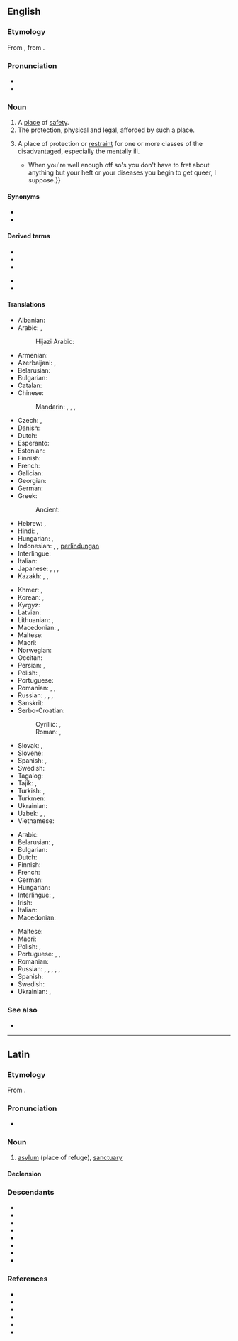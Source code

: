 ==English==

===Etymology===
From {{bor|en|la|asylum}}, from {{der|en|grc|ἄσυλον}}.

===Pronunciation===
* {{audio|en|en-us-asylum.ogg|Audio (US)}}
* {{IPA|en|/əˈsaɪləm/}}

===Noun===
{{en-noun|s|asyla}}

# A [[place]] of [[safety]].
# The protection, physical and legal, afforded by such a place.
# {{lb|en|dated}} A place of protection or [[restraint]] for one or more classes of the disadvantaged, especially the mentally ill.
#* {{quote-book|en|year=1913|author={{w|Joseph C. Lincoln}}|chapter=5
|title=[http://openlibrary.org/works/OL5535161W Mr. Pratt's Patients]
|passage=Of all the queer collections of humans outside of a crazy '''asylum''', it seemed to me this sanitarium was the cup winner. {{...}} When you're well enough off so's you don't have to fret about anything but your heft or your diseases you begin to get queer, I suppose.}}

====Synonyms====
* {{l|en|sanctuary}}
* {{l|en|shelter}}

====Derived terms====
{{der-top}}
* {{l|en|asylee}}
* {{l|en|asylum seeker}}
* {{l|en|insane asylum}}
{{der-mid}}
* {{l|en|mental asylum}}
* {{l|en|orphan asylum}}
{{der-bottom}}

====Translations====
{{trans-top|place of safety}}
* Albanian: {{t+|sq|azil|m}}
* Arabic: {{t|ar|مَلْجَأ|m}}, {{t+|ar|مَوْئِل|m}}
*: Hijazi Arabic: {{t|acw|مَلْجَأ|m|tr=maljaʼ}}
* Armenian: {{t+|hy|ապաստան}}
* Azerbaijani: {{t|az|pənah}}, {{t|az|sığınacaq}}
* Belarusian: {{t|be|прыту́лак|m}}
* Bulgarian: {{t+|bg|убе́жище|n}}
* Catalan: {{t+|ca|asil|m}}
* Chinese:
*: Mandarin: {{t+|cmn|庇護|sc=Hani}}, {{t+|cmn|庇护|tr=bìhù|sc=Hani}}, {{t+|cmn|避難所|sc=Hani}}, {{t+|cmn|避难所|tr=bìnànsuǒ|sc=Hani}}
* Czech: {{t+|cs|útočiště|n}}, {{t+|cs|azyl|m}}
* Danish: {{t+|da|asyl|n}}
* Dutch: {{t+|nl|asiel|n}}
* Esperanto: {{t|eo|azilo}}
* Estonian: {{t|et|varjupaik}}
* Finnish: {{t+|fi|turvapaikka}}
* French: {{t+|fr|asile|m}}
* Galician: {{t+|gl|asilo|m}}
* Georgian: {{t|ka|თავშესაფარი|sc=Geor}}
* German: {{t+|de|Asyl|m}}
* Greek: {{t+|el|άσυλο}}
*: Ancient: {{t|grc|ἄσυλον|n}}
* Hebrew: {{t|he|הקדש|tr=hekdeish}}, {{t+|he|מדיני}}
* Hindi: {{t+|hi|पनाह|f}}, {{t|hi|पनाहगाह|f}}
* Hungarian: {{t+|hu|menhely}}, {{t+|hu|menedékhely}}
* Indonesian: {{t|id|asilum}}, {{t+|id|suaka}}, [[lindung|perlindungan]]
* Interlingue: {{t|ie|asil}}
* Italian: {{t+|it|asilo|m}}
* Japanese: {{t|ja|アジール|tr=ajīru}}, {{t|ja|アサイラム|tr=asairamu|sc=Jpan}}, {{t|ja|避難所|tr=hinanjo}}, {{t|ja|養護施設|tr=yōgo sisetsu}}
* Kazakh: {{t|kk|баспана}}, {{t|kk|бассауға}}, {{t|kk|пана}}
{{trans-mid}}
* Khmer: {{t+|km|បដិសរណដ្ឋាន|tr=pa’de’sa’ra’nattʰaan|sc=Khmr}}, {{t|km|ទីជ្រកកោន|tr=tii crɔɔk kaon|sc=Khmr}}
* Korean: {{t+|ko|망명}}, {{t+|ko|피난처}}
* Kyrgyz: {{t|ky|башкалка}}
* Latvian: {{t|lv|patvērums|m}}
* Lithuanian: {{t|lt|prieglauda|f}}, {{t|lt|prieglobstis|m}}
* Macedonian: {{t|mk|уточиште|n}}, {{t|mk|азил|m}}
* Maltese: {{t|mt|refuġju}}
* Maori: {{t|mi|piringa}}
* Norwegian: {{t|no|asyl|c}}
* Occitan: {{t|oc|asil|m}}
* Persian: {{t+|fa|پناه|tr=panâh}}, {{t+|fa|پناه گاه|tr=panâh gâh}}
* Polish: {{t+|pl|azyl|m}}, {{t+|pl|przytułek|m}}
* Portuguese: {{t+|pt|asilo|m}}
* Romanian: {{t+|ro|azil|n}}, {{t+|ro|adăpost|n}}, {{t+|ro|sanctuar|n}}
* Russian: {{t+|ru|убе́жище|n}}, {{t+|ru|прибе́жище|n}}, {{t+|ru|приста́нище|n}}, {{t+|ru|прию́т|m}}
* Sanskrit: {{t+|sa|ओकस्|n}}
* Serbo-Croatian:
*: Cyrillic: {{t|sh|азил|m|sc=Cyrl}}, {{t|sh|уточиште|n|sc=Cyrl}}
*: Roman: {{t+|sh|azil|m}}, {{t+|sh|utočište|n}}
* Slovak: {{t|sk|azyl|m}}, {{t|sk|útočište|n}}
* Slovene: {{t+|sl|azil|m}}
* Spanish: {{t+|es|asilo|m}}, {{t+|es|santuario|m}}
* Swedish: {{t+|sv|asyl|c}}
* Tagalog: {{t|tl|kalingaan}}
* Tajik: {{t|tg|паноҳгоҳ}}, {{t|tg|паноҳ}}
* Turkish: {{t+|tr|sığınak}}, {{t+|tr|iltica}}
* Turkmen: {{t|tk|gaçybatalga}}
* Ukrainian: {{t+|uk|приту́лок|m}}
* Uzbek: {{t+|uz|boshpana}}, {{t+|uz|joy}}, {{t+|uz|panoh}}
* Vietnamese: {{t|vi|viện cứu tế}}
{{trans-bottom}}

{{trans-top|mental asylum}}
* Arabic: {{t|ar|لُجُوء|m}}
* Belarusian: {{t|be|псыхіятры́чны шпіта́ль|f}}, {{t|be|вар’я́цкі дом|m}}
* Bulgarian: {{t|bg|лудница|f}}
* Dutch: {{t|nl|psychiatrische instelling|f}}
* Finnish: {{t+|fi|mielisairaala}}
* French: {{t|fr|asile psychiatrique|m}}
* German: {{t|de|psychiatrische Anstalt|f}}
* Hungarian: {{t+|hu|elmegyógyintézet}}
* Interlingue: {{t|ie|asil}}, {{t|ie|asil psichiatric}}
* Irish: {{t|ga|gealtlann|f}}
* Italian: {{t+|it|manicomio|m}}
* Macedonian: {{t|mk|лудница|f}}
{{trans-mid}}
* Maltese: {{t|mt|manikomju}}
* Maori: {{t|mi|hōhipera mate hinengaro}}
* Polish: {{t+|pl|szpital psychiatryczny|f}}, {{t|pl|dom obłąkanych|f}}
* Portuguese: {{t+|pt|manicómio|m}} {{qualifier|Portugal}}, {{t+|pt|manicômio|m}} {{qualifier|Brazil}}, {{t+|pt|hospício}} {{qualifier|Brazil}}
* Romanian: {{t+|ro|azil|n}}
* Russian: {{t|ru|психиатри́ческая лече́бница|f}}, {{t+|ru|психиатри́ческая больни́ца|f}}, {{t+|ru|психбольни́ца|f}}, {{t+|ru|психу́шка|f}} {{qualifier|colloquial}}, {{t|ru|сумаше́дший дом|f}} {{qualifier|colloquial}}, {{t+|ru|дурдо́м|m}} {{qualifier|pejorative}}
* Spanish: {{t+|es|manicomio|m}}
* Swedish: {{t+|sv|mentalsjukhus|n}}
* Ukrainian: {{t|uk|психіатри́чна ліка́рня|f}}, {{t+|uk|божеві́льня|m}}
{{trans-bottom}}

{{trans-see|right of asylum|right of asylum}}

===See also===
* {{l|en|refugee}}

----

==Latin==

===Etymology===
From {{der|la|grc|ἄσυλον}}.

===Pronunciation===
* {{la-IPA|asȳlum}}

===Noun===
{{la-noun|asȳlum<2>}}

# [[#English|asylum]] (place of refuge), [[sanctuary]]

====Declension====
{{la-ndecl|asȳlum<2>}}

===Descendants===
{{top3}}
* {{desc|ca|asil}}
* {{desc|en|asylum}}
* {{desc|fr|asile}}
* {{desc|gl|asilo}}
* {{desc|it|asilo}}
* {{desc|oc|asil}}
* {{desc|pt|asilo}}
* {{desc|es|asilo}}
{{bottom}}

===References===
* {{R:L&S}}
* {{R:Elementary Lewis}}
* {{R:Gaffiot}}
* {{R:Peck}}
* {{R:Platner}}
* {{R:Smith's Antiquities}}